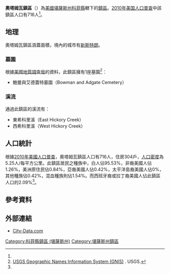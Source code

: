 {{noteTA
|G1=USState
}}
{{Infobox settlement
|official_name = 奧塔姆瓦鎮區
|native_name = Ottumwa Township
|settlement_type = 鎮區
|image_map = Map highlighting Ottumwa Township, Coffey County, Kansas.svg
|map_caption = 奧塔姆瓦鎮區在科菲縣的位置
|coordinates_display = inline,title
|coordinates_region = US-KS
|subdivision_type = [[世界政區索引|國家]]
|subdivision_name = [[美国|美国]]
|subdivision_type1 = [[美國行政區劃|州]]
|subdivision_name1 = [[堪薩斯州|堪薩斯州]]
|subdivision_type2 = [[堪薩斯州行政區劃|縣]]
|subdivision_name2 = [[科菲縣_(堪薩斯州)|科菲縣]]
|area_total_km2 = 136.4
|area_land_km2 = 121.99
|area_water_km2 = 14.41
|area_total_sq_mi =
|area_land_sq_mi =
|area_water_sq_mi =
|area_water_percent = 10.57
|population_as_of = [[2010年美国人口普查|2010]]
|population_footnotes = <ref name="Census 2010">{{cite web| url=http://factfinder2.census.gov| title=Race, Hispanic or Latino, Age, and Housing Occupancy: 2010 Census Redistricting Data, Ottumwa township, Coffey County, Kansas| publisher=U.S. Census Bureau, American FactFinder 2| accessdate=2016-05-20| archive-date=2013-09-11| archive-url=https://web.archive.org/web/20130911234518/http://factfinder2.census.gov/| dead-url=no}}</ref>
|population_total = 716
|population_density_km2 = auto
|elevation_footnotes = 
|elevation_m = 321
|elevation_ft = 1053
|latd = 38
|latm = 16
|lats = 55
|latNS = N
|longd = 95
|longm = 45
|longs = 26
|longEW = W
|postal_code_type =
|postal_code = 
|blank_name = [[聯邦資料處理標準|FIPS代碼]]
|blank_info = 20-53700
|blank1_name = [[地名信息系统|GNIS編號]] 
|blank1_info = [http://geonames.usgs.gov/pls/gnispublic/f?p=gnispq:3:::NO::P3_FID:0477462 0477462]
|website = 
|footnotes = 
}}

'''奧塔姆瓦鎮區'''（{{lang-en|'''Ottumwa Township'''}}）為[[美國|美國]][[堪薩斯州|堪薩斯州]][[科菲縣_(堪薩斯州)|科菲縣]]轄下的[[行政鎮區|鎮區]]。[[2010年美国人口普查|2010年美国人口普查]]中該鎮區人口有716人<ref name="Census 2010"/>。

==地理==
奧塔姆瓦鎮區涵蓋面積{{convert|136.4|km2|sqmi}}，境內的城市有[[新斯特朗_(堪薩斯州)|新斯特朗]]。

===墓園===
根據[[美國地質調查局|美國地質調查局]]的資料，此鎮區擁有1座墓園<ref>[http://geonames.usgs.gov/domestic/index.html USGS Geographic Names Information System (GNIS)] {{Wayback|url=http://geonames.usgs.gov/domestic/index.html |date=20190428150204 }}. USGS.</ref>：
*鮑曼與艾德蓋特墓園（Bowman and Adgate Cemetery）

===溪流===
通過此鎮區的溪流有：
*東希科里溪（East Hickory Creek）
*西希科里溪（West Hickory Creek）

==人口統計==
根據[[2010年美國人口普查|2010年美國人口普查]]，奧塔姆瓦鎮區人口有716人，住房304戶，[[人口密度|人口密度]]為5.25人/每平方公里。此鎮區居民之種族中，白人佔95.53%，非裔美國人佔1.26%，美洲原住民佔0.84%，亞裔美國人佔0.42%，太平洋島裔美國人佔0%，其他種族佔0.42%，混血種族則佔1.54%。而西班牙裔或拉丁裔美國人佔此鎮區人口的2.09%<ref name="Census 2010"/>。

==參考資料==
{{reflist}}

==外部連結==
*[http://www.city-data.com/township/Ottumwa-Coffey-KS.html City-Data.com] {{Wayback|url=http://www.city-data.com/township/Ottumwa-Coffey-KS.html |date=20181001134511 }}

{{科菲縣 (堪薩斯州)}}

{{DEFAULTSORT:Ottumwa}}
[[Category:科菲縣鎮區_(堪薩斯州)|Category:科菲縣鎮區 (堪薩斯州)]]
[[Category:堪薩斯州鎮區|Category:堪薩斯州鎮區]]